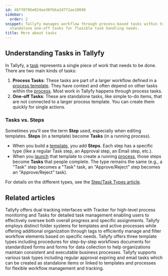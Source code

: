 ```yaml
---
id: 48ff0796e024ae30fbba2d7f2ae18698
sidebar:
  order: 2
snippet: Tallyfy manages workflow through process-based tasks within templates and
  standalone one-off tasks for flexible task handling needs.
title: More about tasks
---
```


## Understanding Tasks in Tallyfy

In Tallyfy, a [task](/products/pro/tracking-and-tasks/tasks/) represents a single piece of work that needs to be done. There are two main kinds of tasks:

1.  **Process Tasks**: These tasks are part of a larger workflow defined in a [process template](/products/pro/documenting/templates/). They have context and often depend on other tasks within the [process](/products/pro/tracking-and-tasks/processes/). Most work in Tallyfy happens through process tasks.
2.  **One-off Tasks**: These are standalone tasks, like simple to-do items, that are not connected to a larger process template. You can create them quickly for single actions.

### Tasks vs. Steps

Sometimes you'll see the term **Step** used, especially when editing templates. **Steps** (in a template) become **Tasks** (in a running process).

*   When you build a [template](/products/pro/documenting/templates/), you add **Steps**. Each step has a specific type (like a regular Task step, an Approval step, an Email step, etc.).
*   When you [launch](/products/pro/launching/) that template to create a running [process](/products/pro/tracking-and-tasks/processes/), those steps become **Tasks** that people complete. The type remains the same (e.g., a "Task" step becomes a "Task" task, an "Approve/Reject" step becomes an "Approve/Reject" task).

For details on the different types, see the [Step/Task Types article](/products/pro/tracking-and-tasks/tasks/what-types-of-tasks-can-i-create-with-tallyfy/).


<PageTree />


## Related articles
<CardGrid>
<LinkTitleCard header="<b>Pro > Tracking</b>" href="/products/pro/tracking-and-tasks/" > Tallyfy offers dual tracking interfaces with Tracker for high-level process monitoring and Tasks for detailed task management enabling users to effectively oversee both overall progress and specific assignments. </LinkTitleCard>
<LinkTitleCard header="<b>Tasks View > Organize tasks and processes into folders</b>" href="/products/pro/tracking-and-tasks/tasks-view/how-can-i-add-tasks-to-folders-in-tallyfy/" > Tallyfy employs distinct folder systems for templates and active processes while offering additional organization through tags to efficiently manage and filter workflow elements based on specific needs. </LinkTitleCard>
<LinkTitleCard header="<b>Pro > Essentials</b>" href="/products/pro/documenting/" > Tallyfy offers three template types including procedures for step-by-step workflows documents for standardized forms and forms for data collection to help organizations maintain consistent and executable business processes. </LinkTitleCard>
<LinkTitleCard header="<b>Tasks > Step types</b>" href="/products/pro/tracking-and-tasks/tasks/what-types-of-tasks-can-i-create-with-tallyfy/" > Tallyfy supports various task types including regular approval expiring and email tasks which can be created as standalone items or linked to templates and processes for flexible workflow management and tracking. </LinkTitleCard>
</CardGrid>